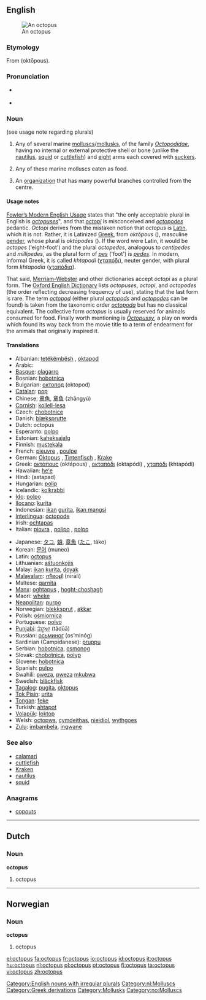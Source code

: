 {{wikipedia}}
==English==
[[Image:Southern Blue-ringed Octopus Pengo.jpg|thumb|An octopus]]

===Etymology===
From {{Gr.}} {{unicode|[[ὀκτώπους]]}} (oktōpous).

===Pronunciation===
* {{a|UK}} {{IPA|/ˈɒkt.ə.pʊs/}} {{SAMPA|/"Qkt.@.pUs/}}
* {{audio|en-us-octopus.ogg|Audio (US)}}
*: {{Rhymes|pʊs}}

===Noun===
{{en-noun|pl=octopuses|pl2=octopi|pl3=octopodes}} (see usage note regarding plurals)

# Any of several marine [[mollusc]]s/[[mollusk]]s, of the family ''[[Octopodidae]]'', having no internal or external protective shell or bone (unlike the [[nautilus]], [[squid]] or [[cuttlefish]]) and [[eight]] arms each covered with [[sucker]]s.
# {{uncountable}} Any of these marine molluscs eaten as food.
# {{context|by extension}} An [[organization]] that has many powerful branches controlled from the centre.

====Usage notes====
[[w:Fowler's Modern English Usage|Fowler’s Modern English Usage]] states that "the only acceptable plural in English is ''[[octopuses]]''", and that ''[[octopi]]'' is misconceived and ''[[octopodes]]'' pedantic. ''Octopi'' derives from the mistaken notion that ''octopus'' is [[Latin]], which it is not. Rather, it is Latinized [[Greek]], from ''oktōpous'' ({{unicode|[[ὀκτώπους]]}}), masculine [[gender]], whose plural is ''oktōpodes'' ({{unicode|ὀκτώποδες}}). If the word were Latin, it would be ''octopes'' ('eight-foot') and the plural ''octopedes'', analogous to ''centipedes'' and ''millipedes'', as the plural form of ''[[pes]]'' ('foot') is ''[[pedes]]''. In modern, informal Greek, it is called ''khtapodi'' ([[χταπόδι]]), neuter gender, with plural form ''khtapodia'' ([[χταπόδια]]).

That said, [[Merriam-Webster]] and other dictionaries accept ''octopi'' as a plural form. The [[Oxford English Dictionary]] lists ''octopuses'', ''octopi'', and ''octopodes'' (the order reflecting decreasing frequency of use), stating that the last form is rare. The term ''[[octopod]]'' (either plural ''[[octopods]]'' and ''[[octopodes]]'' can be found) is taken from the taxonomic order ''[[octopoda]]'' but has no classical equivalent. The collective form ''octopus'' is usually reserved for animals consumed for food. Finally worth mentioning is ''[[Octopussy]]'', a play on words which found its way back from the movie title to a term of endearment for the animals that originally inspired it.

====Translations====
{{trans-top|mollusc}}
* Albanian: [[tetëkëmbësh]] {{m}}, [[oktapod]] {{m}}
* Arabic: {{ARchar|[[أخطبوط]]}} {{unicode|(’uχʈubūʈ)}}
* [[Basque]]: [[olagarro]]
* Bosnian: [[hobotnica]] {{f}}
* Bulgarian: [[октопод]] (oktopod)
* [[Catalan]]: [[pop#Catalan|pop]] {{m}}
* Chinese: [[章魚]], [[章鱼]] (zhāngyú)
* [[Cornish]]: [[kollell-lesa]] {{f}}
* Czech: [[chobotnice]]
* Danish: [[blæksprutte]] {{c}}
* Dutch: octopus
* Esperanto: [[polpo]]
* Estonian: [[kaheksajalg]]
* Finnish: [[mustekala]]
* French: [[pieuvre]] {{f}}, [[poulpe]] {{m}}
* German: [[Oktopus]] {{m}}, [[Tintenfisch]] {{m}}, [[Krake]] {{f}}
* Greek: [[οκτάπους]] (oktápous) {{m}}, [[οκταπόδι]] (oktapódi) {{n}}, [[χταπόδι]] (khtapódi) {{n}}
* Hawaiian: [[heʻe]]
* Hindi: (astapad)
* Hungarian: [[polip]]
* Icelandic: [[kolkrabbi]] {{m}}
* [[Ido]]: [[polpo]]
* [[Ilocano]]: [[kurita]]
* Indonesian: [[ikan]] [[gurita]], [[ikan mangsi]]
* [[Interlingua]]: [[octopode]]
* Irish: [[ochtapas]]
* Italian: [[piovra]] {{f}}, [[polipo]] {{m}}, [[polpo]] {{m}}
{{trans-mid}}
* Japanese: [[タコ]], [[蛸]], [[章魚]] ([[たこ]], táko)
* Korean: [[문어]] (muneo)
* Latin: [[octopus#Latin|octopus]] {{m}}
* Lithuanian: [[aštuonkojis]]
* Malay: [[ikan]] [[kurita]], [[doyak]]
* [[Malayalam]]: [[നീരാളി]] (nīrāli)
* Maltese: [[qarnita]] {{f}}
* [[Manx]]: [[oghtapus]] {{m}}, [[hoght-choshagh]] {{m}}
* Maori: [[wheke]]
* [[Neapolitan]]: [[purpo]] {{m}}
* Norwegian: [[blekksprut]] {{m}}, [[akkar]] {{m}}
* Polish: [[ośmiornica]] {{f}}
* Portuguese: [[polvo]] {{m}}
* [[Punjabi]]: [[ਤੰਦੂਆ]] (tãdūā)
* Russian: [[осьминог]] (os’minóg) {{m}}
* Sardinian (Campidanese): [[pruppu]] {{m}}
* Serbian: [[hobotnica]], [[osmonog]] {{m}}
* Slovak: [[chobotnica]], [[polyp#Slovak|polyp]]
* Slovene: [[hobotnica]] {{f}}
* Spanish: [[pulpo]] {{m}}
* Swahili: [[pweza]], [[pweza]] [[mkubwa]]
* Swedish: [[bläckfisk]]
* [[Tagalog]]: [[pugita]], [[oktopus]]
* [[Tok Pisin]]: [[urita]]
* [[Tongan]]: [[feke]]
* Turkish: [[ahtapot]]
* [[Volapük]]: [[loktop]]
* Welsh: [[octopws]], [[cymdeithas]], [[nieidiol]], [[wythgoes]]
* [[Zulu]]: [[imbambela]], [[ingwane]]
{{trans-bottom}}

===See also===
* [[calamari]]
* [[cuttlefish]]
* [[Kraken]]
* [[nautilus]]
* [[squid]]

===Anagrams===
* [[copouts]]

[[Category:English nouns with irregular plurals]]

----

==Dutch==

===Noun===
'''octopus'''

# octopus

[[Category:nl:Molluscs]]

----

==Norwegian==

===Noun===
'''octopus'''

# octopus

[[Category:Greek derivations]]
[[Category:Mollusks]]
[[Category:no:Molluscs]]

[[el:octopus]]
[[fa:octopus]]
[[fr:octopus]]
[[io:octopus]]
[[id:octopus]]
[[it:octopus]]
[[hu:octopus]]
[[nl:octopus]]
[[pl:octopus]]
[[pt:octopus]]
[[fi:octopus]]
[[ta:octopus]]
[[vi:octopus]]
[[zh:octopus]]